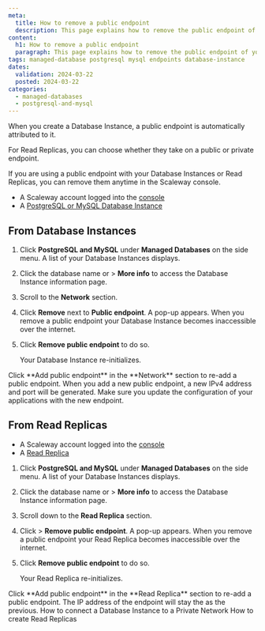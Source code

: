 ```yaml
---
meta:
  title: How to remove a public endpoint
  description: This page explains how to remove the public endpoint of your Database Instance or Read Replica
content:
  h1: How to remove a public endpoint
  paragraph: This page explains how to remove the public endpoint of your Database Instance or Read Replica
tags: managed-database postgresql mysql endpoints database-instance
dates:
  validation: 2024-03-22
  posted: 2024-03-22
categories:
  - managed-databases
  - postgresql-and-mysql
---
```


When you create a Database Instance, a public endpoint is automatically attributed to it.

For Read Replicas, you can choose whether they take on a public or private endpoint.

If you are using a public endpoint with your Database Instances or Read Replicas, you can remove them anytime in the Scaleway console.

<Macro id="requirements" />

- A Scaleway account logged into the [console](https://console.scaleway.com)
- A [PostgreSQL or MySQL Database Instance](/managed-databases/postgresql-and-mysql/quickstart)

## From Database Instances

1. Click **PostgreSQL and MySQL** under **Managed Databases** on the side menu. A list of your Database Instances displays.
2. Click the database name or <Icon name="more" /> > **More info** to access the Database Instance information page.
3. Scroll to the **Network** section.
4. Click **Remove** next to **Public endpoint**. A pop-up appears.
    <Message type="important">
      When you remove a public endpoint your Database Instance becomes inaccessible over the internet.
    </Message>
5. Click **Remove public endpoint** to do so.

    Your Database Instance re-initializes.

<Message type="tip">
  Click **Add public endpoint** in the **Network** section to re-add a public endpoint. When you add a new public endpoint, a new IPv4 address and port will be generated. Make sure you update the configuration of your applications with the new endpoint.
</Message>

## From Read Replicas

<Macro id="requirements" />

- A Scaleway account logged into the [console](https://console.scaleway.com)
- A [Read Replica](/managed-databases/postgresql-and-mysql/how-to/create-read-replica)

1. Click **PostgreSQL and MySQL** under **Managed Databases** on the side menu. A list of your Database Instances displays.
2. Click the database name or <Icon name="more" /> > **More info** to access the Database Instance information page.
3. Scroll down to the **Read Replica** section.
4. Click <Icon name="more" /> > **Remove public endpoint**. A pop-up appears.
    <Message type="important">
      When you remove a public endpoint your Read Replica becomes inaccessible over the internet.
    </Message>
5. Click **Remove public endpoint** to do so.

    Your Read Replica re-initializes.

<Message type="tip">
  Click **Add public endpoint** in the **Read Replica** section to re-add a public endpoint. The IP address of the endpoint will stay the as the previous.
</Message>


<Navigation title="See also">
  <PreviousButton to="/managed-databases/postgresql-and-mysql/how-to/connect-database-private-network">How to connect a Database Instance to a Private Network</PreviousButton>
  <NextButton to="/managed-databases/postgresql-and-mysql/how-to/create-read-replica">How to create Read Replicas</NextButton>
</Navigation>
